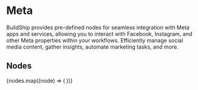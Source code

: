 
# Meta

BuildShip provides pre-defined nodes for seamless integration with Meta apps and services, allowing you to interact with
Facebook, Instagram, and other Meta properties within your workflows. Efficiently manage social media content, gather
insights, automate marketing tasks, and more.

## Nodes

<Cards num={3}>
  {nodes.map((node) => (
    <NodeCard
      key={node.meta.id}
      title={node.meta.name}
      image={node.meta.icon.url}
      href={`/showcase/meta/${node.meta.id}`}
    />
  ))}
</Cards>
